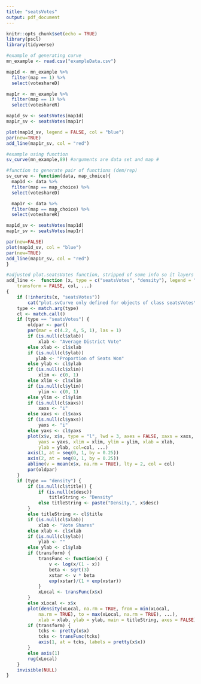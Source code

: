```yaml
---
title: "seatsVotes"
output: pdf_document
---
```


```r
knitr::opts_chunk$set(echo = TRUE)
library(pscl)
library(tidyverse)
```

```r
#example of generating curve
mn_example <- read.csv("exampleData.csv")

map1d <- mn_example %>%
  filter(map == 1) %>%
  select(voteshareD)

map1r <- mn_example %>%
  filter(map == 1) %>%
  select(voteshareR)

map1d_sv <- seatsVotes(map1d)
map1r_sv <- seatsVotes(map1r)

plot(map1d_sv, legend = FALSE, col = "blue")
par(new=TRUE)
add_line(map1r_sv, col = "red")

#example using function
sv_curve(mn_example,89) #arguments are data set and map #
```

```r
#function to generate pair of functions (dem/rep)
sv_curve <- function(data, map_choice){
  map1d <- data %>%
  filter(map == map_choice) %>%
  select(voteshareD)

  map1r <- data %>%
  filter(map == map_choice) %>%
  select(voteshareR)

map1d_sv <- seatsVotes(map1d)
map1r_sv <- seatsVotes(map1r)

par(new=FALSE)
plot(map1d_sv, col = "blue")
par(new=TRUE)
add_line(map1r_sv, col = "red")
}
```

```r
#adjusted plot.seatsVotes function, stripped of some info so it layers cleaner (**it can still be made much cleaner**)
add_line <-  function (x, type = c("seatsVotes", "density"), legend = "bottomright", 
    transform = FALSE, col, ...) 
{
    if (!inherits(x, "seatsVotes")) 
        cat("plot.svCurve only defined for objects of class seatsVotes\n")
    type <- match.arg(type)
    cl <- match.call()
    if (type == "seatsVotes") {
        oldpar <- par()
        par(mar = c(4.2, 4, 5, 1), las = 1)
        if (is.null(cl$xlab)) 
            xlab <- "Average District Vote"
        else xlab <- cl$xlab
        if (is.null(cl$ylab)) 
           ylab <- "Proportion of Seats Won"
        else ylab <- cl$ylab
        if (is.null(cl$xlim)) 
            xlim <- c(0, 1)
        else xlim <- cl$xlim
        if (is.null(cl$ylim)) 
            ylim <- c(0, 1)
        else ylim <- cl$ylim
        if (is.null(cl$xaxs)) 
            xaxs <- "i"
        else xaxs <- cl$xaxs
        if (is.null(cl$yaxs)) 
            yaxs <- "i"
        else yaxs <- cl$yaxs
        plot(x$v, x$s, type = "l", lwd = 3, axes = FALSE, xaxs = xaxs, 
            yaxs = yaxs, xlim = xlim, ylim = ylim, xlab = xlab, 
            ylab = ylab, col=col, ...)
        axis(1, at = seq(0, 1, by = 0.25))
        axis(2, at = seq(0, 1, by = 0.25))
        abline(v = mean(x$x, na.rm = TRUE), lty = 2, col = col)
        par(oldpar)
    }
    if (type == "density") {
        if (is.null(cl$title)) {
            if (is.null(x$desc)) 
                titleString <- "Density"
            else titleString <- paste("Density,", x$desc)
        }
        else titleString <- cl$title
        if (is.null(cl$xlab)) 
            xlab <- "Vote Shares"
        else xlab <- cl$xlab
        if (is.null(cl$ylab)) 
            ylab <- ""
        else ylab <- cl$ylab
        if (transform) {
            transFunc <- function(x) {
                v <- log(x/(1 - x))
                beta <- sqrt(3)
                xstar <- v * beta
                exp(xstar)/(1 + exp(xstar))
            }
            xLocal <- transFunc(x$x)
        }
        else xLocal <- x$x
        plot(density(xLocal, na.rm = TRUE, from = min(xLocal, 
            na.rm = TRUE), to = max(xLocal, na.rm = TRUE), ...), 
            xlab = xlab, ylab = ylab, main = titleString, axes = FALSE)
        if (transform) {
            tcks <- pretty(x$x)
            tcks <- transFunc(tcks)
            axis(1, at = tcks, labels = pretty(x$x))
        }
        else axis(1)
        rug(xLocal)
    }
    invisible(NULL)
}
```

